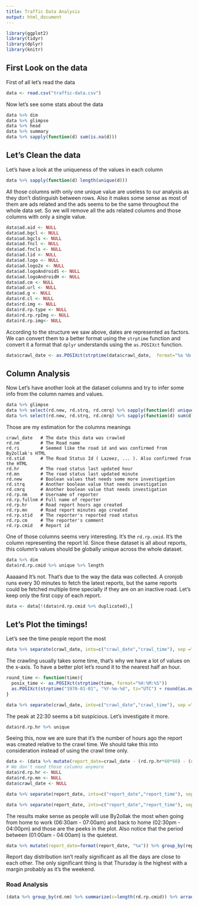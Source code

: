 ```yaml
---
title: Traffic Data Analysis
output: html_document
---
```


```r
library(ggplot2)
library(tidyr)
library(dplyr)
library(knitr)
```

## First Look on the data

First of all let's read the data

```r
data <- read.csv("traffic-data.csv")
```

Now let's see some stats about the data

```r
data %>% dim
data %>% glimpse
data %>% head
data %>% summary
data %>% sapply(function(d) sum(is.na(d)))
```

## Let's Clean the data

Let's have a look at the uniqueness of the values in each column

```r
data %>% sapply(function(d) length(unique(d)))
```
All those columns with only one unique value are useless to our analysis as they don't distinguish between rows. Also it makes some sense as most of them are ads related and the ads seems to be the same throughout the whole data set. So we will remove all the ads related columns and those columns with only a single value.

```r
data$ad.aid <- NULL
data$ad.bgcl <- NULL
data$ad.bgcls <- NULL
data$ad.fncl <- NULL
data$ad.fncls <- NULL
data$ad.lid <- NULL
data$ad.logo <- NULL
data$ad.logo2x <- NULL
data$ad.logoAndroidS <- NULL
data$ad.logoAndroidH <- NULL
data$ad.cm <- NULL
data$ad.url <- NULL
data$ad.g <- NULL
data$rd.cl <- NULL
data$rd.img <- NULL
data$rd.rp.type <- NULL
data$rd.rp.rpImg <- NULL
data$rd.rp.img<- NULL
```

According to the structure we saw above, dates are represented as factors. We can convert them to a better format using the `strptime` function and convert it a format that `dplyr` understands using the `as.POSIXct` function.

```r
data$crawl_date <- as.POSIXct(strptime(data$crawl_date,  format="%a %b %d %H:%M:%S UTC %Y", tz="UTC"))
```

## Column Analysis

Now Let's have another look at the dataset columns and try to infer some info from the column names and values.

```r
data %>% glimpse
data %>% select(rd.new, rd.strq, rd.cmrq) %>% sapply(function(d) unique(d))
data %>% select(rd.new, rd.strq, rd.cmrq) %>% sapply(function(d) sum(d))
```

Those are my estimation for the columns meanings
```
crawl_date   # The date this data was crawled
rd.nm        # The Road name
rd.ri        # Seemed like the road id and was confirmed from By2ollak's HTML
rd.stid      # The Road Status Id ( Lazeez, ... ). Also confirmed from the HTML
rd.hr        # The road status last updated hour
rd.mn        # The road status last updated minute
rd.new       # Boolean values that needs some more investigation
rd.strq      # Another boolean value that needs investigation
rd.cmrq      # Another boolean value that needs investigation
rd.rp.nm     # Username of reporter
rd.rp.fullnm # Full name of reporter
rd.rp.hr     # Road report hours ago created
rd.rp.mn     # Road report minutes ago created
rd.rp.stid   # The reporter's reported road status
rd.rp.cm     # The reporter's comment
rd.rp.cmid   # Report id
```

One of those columns seems very interesting. It's the `rd.rp.cmid`. It's the column representing the report Id. Since these dataset is all about reports, this column's values should be globally unique across the whole dataset.

```r
data %>% dim
data$rd.rp.cmid %>% unique %>% length
```
Aaaaand It's not. That's due to the way the data was collected. A cronjob runs every 30 minutes to fetch the latest reports, but the same reports could be fetched multiple time specially if they are on an inactive road. Let's keep only the first copy of each report.

```r
data <- data[!(data$rd.rp.cmid %>% duplicated),]
```

## Let's Plot the timings!

Let's see the time people report the most

```r
data %>% separate(crawl_date, into=c("crawl_date","crawl_time"), sep =" ") %>% mutate(crawl_time=as.POSIXct(strptime(crawl_time, format="%H:%M:%S"))) %>% group_by(crawl_time) %>% summarize(c=length(rd.rp.cmid))  %>% ggplot + geom_point(aes(x=crawl_time, y=c))
```

The crawling usually takes some time, that's why we have a lot of values on the x-axis. To have a better plot let's round it to the nearest half an hour.

```r
round_time <- function(time){
  posix_time <- as.POSIXct(strptime(time, format="%H:%M:%S"))
  as.POSIXct(strptime("1970-01-01", "%Y-%m-%d", tz="UTC") + round(as.numeric(posix_time)/1800)*1800 + 60*60*2) # The added 60*60*2 is a hack to fix the TZ
}

data %>% separate(crawl_date, into=c("crawl_date","crawl_time"), sep =" ") %>% mutate(crawl_time=round_time(crawl_time)) %>% group_by(crawl_time) %>% summarize(c=length(rd.rp.cmid)) %>% ggplot(aes(x=crawl_time, y=c)) + geom_bar(stat='identity')
```

The peak at 22:30 seems a bit suspicious. Let's investigate it more.

```r
data$rd.rp.hr %>% unique
```

Seeing this, now we are sure that it's the number of hours ago the report was created relative to the crawl time. We should take this into consideration instead of using the crawl time only.

```r

data <- (data %>% mutate(report_date=crawl_date - (rd.rp.hr*60*60) - (rd.rp.mn * 60) ))
# We don't need those columns anymore
data$rd.rp.hr <- NULL
data$rd.rp.mn <- NULL
data$crawl_date <- NULL

data %>% separate(report_date, into=c("report_date","report_time"), sep =" ") %>% mutate(report_time=format(round_time(report_time), "%H:%M")) %>% group_by(report_time) %>% summarize(c=length(rd.rp.cmid)) %>% arrange(desc(c)) %>% head %>% kable

data %>% separate(report_date, into=c("report_date","report_time"), sep =" ") %>% mutate(report_time=format(round_time(report_time), "%H:%M")) %>% group_by(report_time) %>% summarize(c=length(rd.rp.cmid)) %>% ggplot(aes(x=report_time, y=c)) + geom_bar(stat='identity') + theme(axis.text.x = element_text(angle = 90, hjust = 1))
```

The results make sense as people will use By2ollak the most when going from home to work (06:30am - 07:00am) and back to home (02:30pm - 04:00pm) and those are the peeks in the plot. Also notice that the period between (01:00am - 04:00am) is the quietest.


```r
data %>% mutate(report_date=format(report_date, "%a")) %>% group_by(report_date) %>% summarize(c=length(rd.rp.cmid)) %>% mutate(c=(c/sum(c)*100)) %>% mutate(pos = cumsum(c)- c/2) %>% ggplot(aes(x="", y=c, fill=factor(report_date))) + geom_bar(width=1,stat='identity') + geom_text(aes(x="", y=pos, label=paste(format(round(c,2),nsmall=2), "%"))) + coord_polar(theta = "y")
```

Report day distribution isn't really significant as all the days are close to each other. The only significant thing is that Thursday is the highest with a margin probably as it's the weekend.

### Road Analysis

```r
(data %>% group_by(rd.nm) %>% summarize(c=length(rd.rp.cmid)) %>% arrange(desc(c)) %>% head(n=20) %>% ggplot) + geom_point(aes(x=rd.nm, y=c, size=c)) + theme(axis.text.x = element_text(angle = 90, hjust = 1))
```
